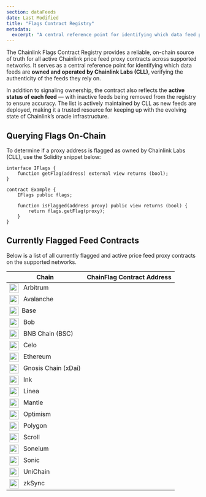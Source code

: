```yaml
---
section: dataFeeds
date: Last Modified
title: "Flags Contract Registry"
metadata:
  excerpt: "A central reference point for identifying which data feed proxy contracts are owned and operated by Chainlink Labs."
---
```



The Chainlink Flags Contract Registry provides a reliable, on-chain source of truth for all active Chainlink price feed proxy contracts across supported networks. It serves as a central reference point for identifying which data feeds are **owned and operated by Chainlink Labs (CLL)**, verifying the authenticity of the feeds they rely on.

In addition to signaling ownership, the contract also reflects the **active status of each feed** — with inactive feeds being removed from the registry to ensure accuracy. The list is actively maintained by CLL as new feeds are deployed, making it a trusted resource for keeping up with the evolving state of Chainlink’s oracle infrastructure.

## Querying Flags On-Chain

To determine if a proxy address is flagged as owned by Chainlink Labs (CLL), use the Solidity snippet below:

```solidity
interface IFlags {
    function getFlag(address) external view returns (bool);
}

contract Example {
    IFlags public flags;

    function isFlagged(address proxy) public view returns (bool) {
        return flags.getFlag(proxy);
    }
}
```

## Currently Flagged Feed Contracts

Below is a list of all currently flagged and active price feed proxy contracts on the supported networks.

| Chain                                                                                                                                           | ChainFlag Contract Address                                                                                                                        |
| ----------------------------------------------------------------------------------------------------------------------------------------------- | ------------------------------------------------------------------------------------------------------------------------------------------------- |
| <img src="/assets/chains/arbitrum.svg" style="height: 24px; width: auto; margin-right: 8px; vertical-align: middle;" /> Arbitrum                | <Address contractUrl="https://arbiscan.io/address/0x20551B03c092D998b1410c47BD54004D7C3106D0" eventName="docs_product_interaction" />             |
| <img src="/assets/chains/avalanche.svg" style="height: 24px; width: auto; margin-right: 8px; vertical-align: middle;" /> Avalanche              | <Address contractUrl="https://snowtrace.io/address/0x71c5CC2aEB9Fa812CA360E9bAC7108FC23312cdd" eventName="docs_product_interaction" />            |
| <img src="/assets/chains/base.svg" style="height: 24px; width: auto; margin-right: 8px; vertical-align: middle;" />Base                         | <Address contractUrl="https://basescan.org/address/0x71c5CC2aEB9Fa812CA360E9bAC7108FC23312cdd" eventName="docs_product_interaction" />            |
| <img src="/assets/chains/bob.svg" style="height: 24px; width: auto; margin-right: 8px; vertical-align: middle;" /> Bob                          | <Address contractUrl="https://explorer.gobob.xyz/address/0xaB93491064aEE774BE4b8a1cFFe4421F5B124F4e" eventName="docs_product_interaction" />      |
| <img src="/assets/chains/bnb-chain.svg" style="height: 24px; width: auto; margin-right: 8px; vertical-align: middle;" /> BNB Chain (BSC)        | <Address contractUrl="https://bscscan.com/address/0x141f4278A5D71070Dc09CA276b72809b80F20eF0" eventName="docs_product_interaction" />             |
| <img src="/assets/chains/celo.svg" style="height: 24px; width: auto; margin-right: 8px; vertical-align: middle;" /> Celo                        | <Address contractUrl="https://celo.blockscout.com/address/0xaB93491064aEE774BE4b8a1cFFe4421F5B124F4e" eventName="docs_product_interaction" />     |
| <img src="/assets/chains/ethereum.svg" style="height: 24px; width: auto; margin-right: 8px; vertical-align: middle;" /> Ethereum                | <Address contractUrl="https://etherscan.io/address/0xaB93491064aEE774BE4b8a1cFFe4421F5B124F4e" eventName="docs_product_interaction" />            |
| <img src="/assets/chains/gnosis-chain.svg" style="height: 24px; width: auto; margin-right: 8px; vertical-align: middle;" /> Gnosis Chain (xDai) | <Address contractUrl="https://gnosisscan.io/address/0xaB93491064aEE774BE4b8a1cFFe4421F5B124F4e" eventName="docs_product_interaction" />           |
| <img src="/assets/chains/ink.svg" style="height: 24px; width: auto; margin-right: 8px; vertical-align: middle;" /> Ink                          | <Address contractUrl="https://explorer.inkonchain.com/address/0xaB93491064aEE774BE4b8a1cFFe4421F5B124F4e" eventName="docs_product_interaction" /> |
| <img src="/assets/chains/linea.svg" style="height: 24px; width: auto; margin-right: 8px; vertical-align: middle;" /> Linea                      | <Address contractUrl="https://lineascan.build/address/0xaB93491064aEE774BE4b8a1cFFe4421F5B124F4e" eventName="docs_product_interaction" />         |
| <img src="/assets/chains/mantle.svg" style="height: 24px; width: auto; margin-right: 8px; vertical-align: middle;" /> Mantle                    | <Address contractUrl="https://mantlescan.xyz/address/0x141f4278A5D71070Dc09CA276b72809b80F20eF0" eventName="docs_product_interaction" />          |
| <img src="/assets/chains/optimism.svg" style="height: 24px; width: auto; margin-right: 8px; vertical-align: middle;" /> Optimism                | <Address contractUrl="https://optimistic.etherscan.io/address/0x71c5CC2aEB9Fa812CA360E9bAC7108FC23312cdd" eventName="docs_product_interaction" /> |
| <img src="/assets/chains/polygon.svg" style="height: 24px; width: auto; margin-right: 8px; vertical-align: middle;" /> Polygon                  | <Address contractUrl="https://polygonscan.com/address/0xaB93491064aEE774BE4b8a1cFFe4421F5B124F4e" eventName="docs_product_interaction" />         |
| <img src="/assets/chains/scroll.svg" style="height: 24px; width: auto; margin-right: 8px; vertical-align: middle;" /> Scroll                    | <Address contractUrl="https://scrollscan.com/address/0x141f4278A5D71070Dc09CA276b72809b80F20eF0" eventName="docs_product_interaction" />          |
| <img src="/assets/chains/soneium.svg" style="height: 24px; width: auto; margin-right: 8px; vertical-align: middle;" /> Soneium                  | <Address contractUrl="https://soneium.blockscout.com/address/0x3DE960FE090BFec72F585347fa0a27CF96a83b36" eventName="docs_product_interaction" />  |
| <img src="/assets/chains/sonic.svg" style="height: 24px; width: auto; margin-right: 8px; vertical-align: middle;" /> Sonic                      | <Address contractUrl="https://sonicscan.org/address/0x141f4278A5D71070Dc09CA276b72809b80F20eF0" eventName="docs_product_interaction" />           |
| <img src="/assets/chains/unichain.svg" style="height: 24px; width: auto; margin-right: 8px; vertical-align: middle;" /> UniChain                | <Address contractUrl="https://sepolia.uniscan.xyz/address/0xaB93491064aEE774BE4b8a1cFFe4421F5B124F4e" eventName="docs_product_interaction" />     |
| <img src="/assets/chains/zksync.svg" style="height: 24px; width: auto; margin-right: 8px; vertical-align: middle;" /> zkSync                    | <Address contractUrl="https://explorer.zksync.io/address/0xC370405879C1ab0470604679E3275a02bCb89C91" eventName="docs_product_interaction" />      |
